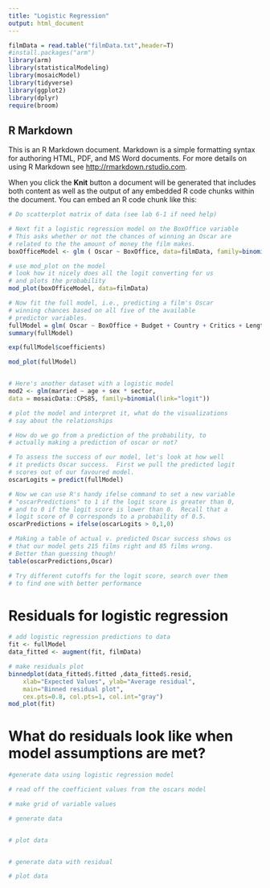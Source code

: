 ```yaml
---
title: "Logistic Regression"
output: html_document
---
```


```r
filmData = read.table("filmData.txt",header=T)
#install.packages("arm")
library(arm)
library(statisticalModeling)
library(mosaicModel)
library(tidyverse)
library(ggplot2)
library(dplyr)
require(broom)
```

## R Markdown

This is an R Markdown document. Markdown is a simple formatting syntax for authoring HTML, PDF, and MS Word documents. For more details on using R Markdown see <http://rmarkdown.rstudio.com>.

When you click the **Knit** button a document will be generated that includes both content as well as the output of any embedded R code chunks within the document. You can embed an R code chunk like this:

```r

# Do scatterplot matrix of data (see lab 6-1 if need help)

# Next fit a logistic regression model on the BoxOffice variable
# This asks whether or not the chances of winning an Oscar are 
# related to the the amount of money the film makes.
boxOfficeModel <- glm ( Oscar ~ BoxOffice, data=filmData, family=binomial(link="logit"))

# use mod_plot on the model
# look how it nicely does all the logit converting for us
# and plots the probability
mod_plot(boxOfficeModel, data=filmData)

```
```r
# Now fit the full model, i.e., predicting a film's Oscar 
# winning chances based on all five of the available 
# predictor variables.
fullModel = glm( Oscar ~ BoxOffice + Budget + Country + Critics + Length, data = filmData, family=binomial(link="logit"))
summary(fullModel)

exp(fullModel$coefficients)

mod_plot(fullModel)


# Here's another dataset with a logistic model
mod2 <- glm(married ~ age + sex * sector,
data = mosaicData::CPS85, family=binomial(link="logit"))

# plot the model and interpret it, what do the visualizations
# say about the relationships

```

```r

# How do we go from a prediction of the probability, to 
# actually making a prediction of oscar or not?

# To assess the success of our model, let's look at how well
# it predicts Oscar success.  First we pull the predicted logit
# scores out of our favoured model.
oscarLogits = predict(fullModel)

# Now we can use R's handy ifelse command to set a new variable
# "oscarPredictions" to 1 if the logit score is greater than 0,
# and to 0 if the logit score is lower than 0.  Recall that a 
# logit score of 0 corresponds to a probability of 0.5.
oscarPredictions = ifelse(oscarLogits > 0,1,0)

# Making a table of actual v. predicted Oscar success shows us
# that our model gets 215 films right and 85 films wrong.
# Better than guessing though!
table(oscarPredictions,Oscar)

# Try different cutoffs for the logit score, search over them
# to find one with better performance 

```
# Residuals for logistic regression

```r

# add logistic regression predictions to data
fit <- fullModel
data_fitted <- augment(fit, filmData)

# make residuals plot
binnedplot(data_fitted$.fitted ,data_fitted$.resid,
    xlab="Expected Values", ylab="Average residual", 
    main="Binned residual plot", 
    cex.pts=0.8, col.pts=1, col.int="gray")
mod_plot(fit)


```
# What do residuals look like when model assumptions are met?

```r
#generate data using logistic regression model

# read off the coefficient values from the oscars model

# make grid of variable values

# generate data


# plot data


# generate data with residual

# plot data

```